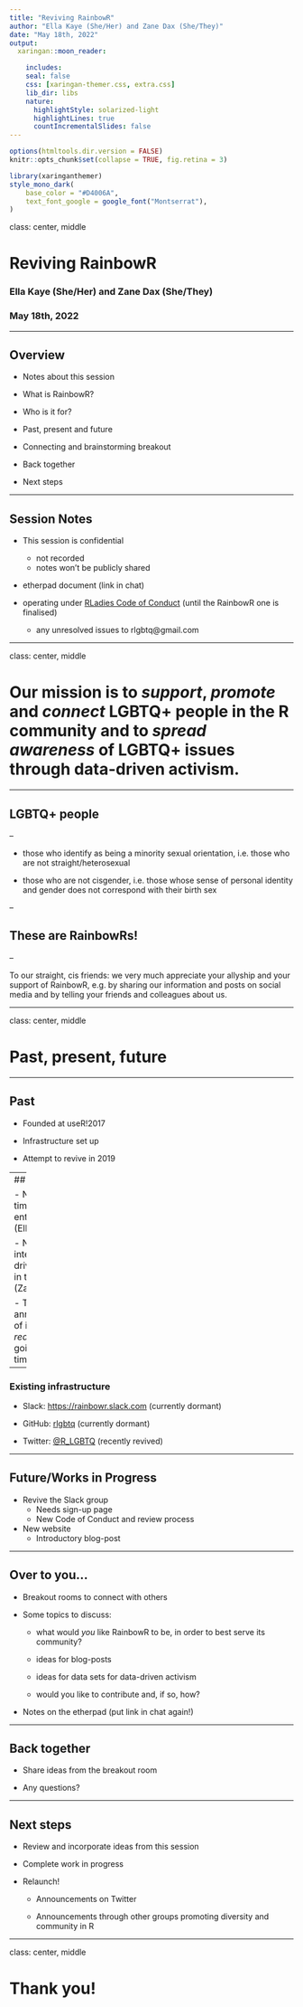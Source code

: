 ```yaml
---
title: "Reviving RainbowR"
author: "Ella Kaye (She/Her) and Zane Dax (She/They)"
date: "May 18th, 2022"
output:
  xaringan::moon_reader:

    includes:
    seal: false
    css: [xaringan-themer.css, extra.css]
    lib_dir: libs
    nature:
      highlightStyle: solarized-light
      highlightLines: true
      countIncrementalSlides: false
---
```


```r
options(htmltools.dir.version = FALSE)
knitr::opts_chunk$set(collapse = TRUE, fig.retina = 3)
```

```r
library(xaringanthemer)
style_mono_dark(
    base_color = "#D4006A",
    text_font_google = google_font("Montserrat"),
)
```

class: center, middle

# Reviving RainbowR

### Ella Kaye (She/Her) and Zane Dax (She/They)

### May 18th, 2022

---

## Overview

-   Notes about this session

-   What is RainbowR?

-   Who is it for?

-   Past, present and future

-   Connecting and brainstorming breakout

-   Back together

-   Next steps

---

## Session Notes

-   This session is confidential
    -   not recorded
    -   notes won't be publicly shared
    
-   etherpad document (link in chat)

-   operating under [RLadies Code of Conduct](https://rladies.org/code-of-conduct/) (until the RainbowR one is finalised)
    -   any unresolved issues to rlgbtq@gmail.com

---

class: center, middle

# Our mission is to *support*, *promote* and *connect* LGBTQ+ people in the R community and to *spread awareness* of LGBTQ+ issues through data-driven activism.

---

## LGBTQ+ people

--

-   those who identify as being a minority sexual orientation, i.e. those who are not straight/heterosexual

-   those who are not cisgender, i.e. those whose sense of personal identity and gender does not correspond with their birth sex

--

## These are RainbowRs!

--

To our straight, cis friends: we very much appreciate your allyship and your support of RainbowR, e.g. by sharing our information and posts on social media and by telling your friends and colleagues about us.

---

class: center, middle

# Past, present, future

---

## Past

-   Founded at useR!2017

-   Infrastructure set up

-   Attempt to revive in 2019


---
## Present

- New-found time and enthusiasm (Ella)! 

- New-found interest and driving-force in the group (Zane)!

- This is an announcement of intent to *really* get it going this time!

--

### Existing infrastructure

-   Slack: [https://rainbowr.slack.com](https://rainbowr.slack.com) (currently dormant)

-   GitHub: [rlgbtq](https://github.com/rlgbtq) (currently dormant)

-   Twitter: [@R_LGBTQ](https://twitter.com/R_LGBTQ) (recently revived)

---

## Future/Works in Progress

-   Revive the Slack group 
    -   Needs sign-up page
    -   New Code of Conduct and review process
    
-   New website
    - Introductory blog-post
    
---

## Over to you...

- Breakout rooms to connect with others

- Some topics to discuss:

  - what would *you* like RainbowR to be, in order to best serve its community?
  
  - ideas for blog-posts
  
  - ideas for data sets for data-driven activism
  
  - would you like to contribute and, if so, how?
  
- Notes on the etherpad (put link in chat again!)

---

## Back together

- Share ideas from the breakout room

- Any questions?

---

## Next steps

- Review and incorporate ideas from this session

- Complete work in progress

- Relaunch!

  - Announcements on Twitter
  
  - Announcements through other groups promoting diversity and community in R

---

class: center, middle

# Thank you!







